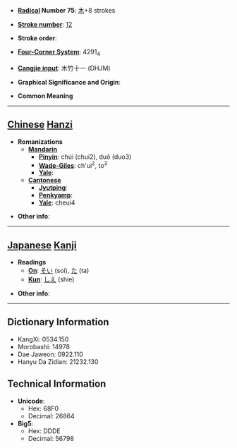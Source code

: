 * '''[[Wiktionary:Chinese radical index| Radical]] Number 75''': [[Wiktionary:Chinese radical index 木|木]]+8 strokes

* '''[[Wiktionary:Chinese total strokes index|Stroke number]]''': [[Wiktionary:Chinese total strokes index 12|12]]

* '''Stroke order''': 

* '''[[Wiktionary:Chinese four corner index|Four-Corner System]]''': 4291<sub>4</sub>

* '''[[Wiktionary:Chinese Cangjie index|Cangjie input]]''': 木竹十一 (DHJM)

* '''Graphical Significance and Origin''': 

* '''Common Meaning'''

----

== [[Chinese]] [[Hanzi]] ==

* '''Romanizations'''
** '''[[Mandarin]]'''
*** '''[[Pinyin]]''': chúi (chui2), duǒ (duo3)
*** '''[[Wade-Giles]]''': ch'ui<sup>2</sup>, to<sup>3</sup>
*** '''[[Yale]]''': 
** '''[[Cantonese]]'''
*** '''[[Jyutping]]''':
*** '''[[Penkyamp]]''': 
*** '''[[Yale]]''': cheui4

* '''Other info''': 

----

== [[Japanese]] [[Kanji]] ==

* '''Readings'''
** '''[[On]]''': [[そい]] (soi), [[た]] (ta)
** '''[[Kun]]''': [[しえ]] (shie)

* '''Other info''':  

----

== Dictionary Information ==

* KangXi: 0534.150
* Morobashi: 14978
* Dae Jaweon: 0922.110
* Hanyu Da Zidian: 21232.130

== Technical Information ==

* '''Unicode''':
** Hex: 68F0
** Decimal: 26864
* '''Big5''':
** Hex: DDDE
** Decimal: 56798